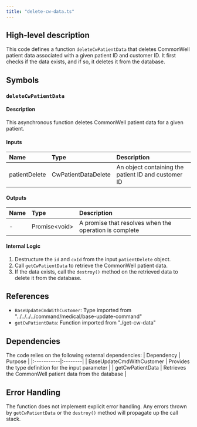 ```yaml
---
title: "delete-cw-data.ts"
---
```


## High-level description
This code defines a function `deleteCwPatientData` that deletes CommonWell patient data associated with a given patient ID and customer ID. It first checks if the data exists, and if so, it deletes it from the database.

## Symbols

### `deleteCwPatientData`
#### Description
This asynchronous function deletes CommonWell patient data for a given patient.

#### Inputs
| Name | Type | Description |
|:-----|:-----|:------------|
| patientDelete | CwPatientDataDelete | An object containing the patient ID and customer ID |

#### Outputs
| Name | Type | Description |
|:-----|:-----|:------------|
| - | Promise&lt;void&gt; | A promise that resolves when the operation is complete |

#### Internal Logic
1. Destructure the `id` and `cxId` from the input `patientDelete` object.
2. Call `getCwPatientData` to retrieve the CommonWell patient data.
3. If the data exists, call the `destroy()` method on the retrieved data to delete it from the database.

## References
- `BaseUpdateCmdWithCustomer`: Type imported from "../../../../command/medical/base-update-command"
- `getCwPatientData`: Function imported from "./get-cw-data"

## Dependencies
The code relies on the following external dependencies:
| Dependency | Purpose |
|:-----------|:--------|
| BaseUpdateCmdWithCustomer | Provides the type definition for the input parameter |
| getCwPatientData | Retrieves the CommonWell patient data from the database |

## Error Handling
The function does not implement explicit error handling. Any errors thrown by `getCwPatientData` or the `destroy()` method will propagate up the call stack.
